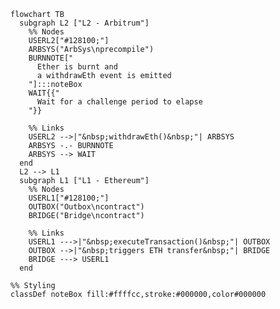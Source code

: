 ```mermaid
flowchart TB
  subgraph L2 ["L2 - Arbitrum"]
    %% Nodes
    USERL2["#128100;"]
    ARBSYS("ArbSys\nprecompile")
    BURNNOTE["
      Ether is burnt and
      a withdrawEth event is emitted
    "]:::noteBox
    WAIT{{"
      Wait for a challenge period to elapse
    "}}

    %% Links
    USERL2 -->|"&nbsp;withdrawEth()&nbsp;"| ARBSYS
    ARBSYS -.- BURNNOTE
    ARBSYS --> WAIT
  end
  L2 --> L1
  subgraph L1 ["L1 - Ethereum"]
    %% Nodes
    USERL1["#128100;"]
    OUTBOX("Outbox\ncontract")
    BRIDGE("Bridge\ncontract")

    %% Links
    USERL1 --->|"&nbsp;executeTransaction()&nbsp;"| OUTBOX
    OUTBOX -->|"&nbsp;triggers ETH transfer&nbsp;"| BRIDGE
    BRIDGE ---> USERL1
  end

%% Styling
classDef noteBox fill:#ffffcc,stroke:#000000,color#000000
```
